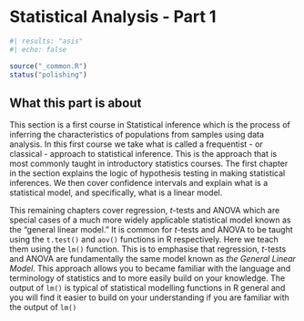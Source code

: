 # Statistical Analysis - Part 1

```r
#| results: "asis"
#| echo: false

source("_common.R")
status("polishing")
```

## What this part is about

This section is a first course in Statistical inference which is the process of inferring the characteristics of populations from samples using data analysis. In this first course we take what is called a frequentist - or classical - approach to statistical inference. This is the approach that is most commonly taught in introductory statistics courses. The first chapter in the section explains the logic of hypothesis testing in making statistical inferences. We then cover confidence intervals and explain what is a statistical model, and specifically, what is a linear model. 


This remaining chapters cover regression, *t*-tests and ANOVA which are special cases of a much more widely applicable statistical model known as the “general linear model.” It is common for *t*-tests and ANOVA to be taught using the `t.test()` and `aov()` functions in R respectively. Here we teach them using the `lm()` function. This is to emphasise that regression, *t*-tests and ANOVA are fundamentally the same model known as *the General Linear Model*. This approach allows you to became familiar with the language and terminology of statistics and to more easily build on your knowledge.  The output of `lm()` is typical of statistical modelling functions in R general and you will find it easier to build on your understanding if you are familiar with the output of `lm()` 



